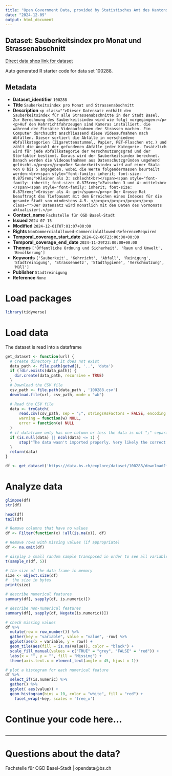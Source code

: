 ```yaml
---
title: "Open Government Data, provided by Statistisches Amt des Kantons Basel-Stadt - Fachstelle OGD"
date: "2024-12-09"
output: html_document
---
```


## Dataset: Sauberkeitsindex pro Monat und Strassenabschnitt

[Direct data shop link for dataset](https://data.bs.ch/explore/dataset/100288)

Auto generated R starter code for data set 100288.

## Metadata

- **Dataset_identifier** `100288`
- **Title** `Sauberkeitsindex pro Monat und Strassenabschnitt`
- **Description** `<p class="">Dieser Datensatz enthält den Sauberkeitsindex für alle Strassenabschnitte in der Stadt Basel. Zur Berechnung des Sauberkeitsindex wird wie folgt vorgegangen:</p><p>Auf den Kehrrichtfahrzeugen sind Kameras installiert, die während der Einsätze Videoaufnahmen der Strassen machen. Ein Computer durchsucht anschliessend diese Videoaufnahmen nach Abfällen. Dieser sortiert die Abfälle in verschiedene Abfallkategorien (Zigarettenstummel, Papier, PET-Flaschen etc.) und zählt die Anzahl der gefundenen Abfälle jeder Kategorie. Zusätzlich wird für jede Abfallkategorie der Verschmutzungsgrad und der Störfaktor bestimmt. Daraus wird der Sauberkeitsindex berechnet. Danach werden die Videoaufnahmen aus Datenschutzgründen umgehend gelöscht.</p><p></p><p>Der Sauberkeitsindex wird auf einer Skala von 0 bis 5 angegeben, wobei die Werte folgendermassen beurteilt werden:<br><span style="font-family: inherit; font-size: 0.875rem;">Kleiner als 3: schlecht<br></span><span style="font-family: inherit; font-size: 0.875rem;">Zwischen 3 und 4: mittel<br></span><span style="font-family: inherit; font-size: 0.875rem;">Grösser als 4: gut</span></p><p>
Der Grosse Rat beauftragt das Tiefbauamt mit dem Erreichen eines Indexes für die gesamte Stadt von mindestens 4.5.
</p><p></p><p></p><p></p><p class="">Der Datensatz wird monatlich mit den Daten des Vormonats aktualisiert.</p>`
- **Contact_name** `Fachstelle für OGD Basel-Stadt`
- **Issued** `2024-07-15`
- **Modified** `2024-12-01T07:01:07+00:00`
- **Rights** `NonCommercialAllowed-CommercialAllowed-ReferenceRequired`
- **Temporal_coverage_start_date** `2024-02-06T23:00:00+00:00`
- **Temporal_coverage_end_date** `2024-11-29T23:00:00+00:00`
- **Themes** `['Öffentliche Ordnung und Sicherheit', 'Raum und Umwelt', 'Bevölkerung']`
- **Keywords** `['Sauberkeit', 'Kehrricht', 'Abfall', 'Reinigung', 'Stadtreinigung', 'Strassennetz', 'Stadthygiene', 'Verschmutzung', 'Müll']`
- **Publisher** `Stadtreinigung`
- **Reference** `None`


# Load packages

```r

library(tidyverse)
```

# Load data

The dataset is read into a dataframe

```r
get_dataset <- function(url) {
  # Create directory if it does not exist
  data_path <- file.path(getwd(), '..', 'data')
  if (!dir.exists(data_path)) {
    dir.create(data_path, recursive = TRUE)
  }
  # Download the CSV file
  csv_path <- file.path(data_path , '100288.csv')
  download.file(url, csv_path, mode = "wb")

  # Read the CSV file
  data <- tryCatch(
      read.csv(csv_path, sep = ";", stringsAsFactors = FALSE, encoding = "UTF-8"),
      warning = function(w) NULL,
      error = function(e) NULL
  )
  # if dataframe only has one column or less the data is not ";" separated
  if (is.null(data) || ncol(data) <= 1) {
      stop("The data wasn't imported properly. Very likely the correct separator couldn't be found.\nPlease check the dataset manually and adjust the code.")
  }
  return(data)
}
```

```r

df <- get_dataset('https://data.bs.ch/explore/dataset/100288/download?format=csv&timezone=Europe%2FZurich')

```

# Analyze data

```r

glimpse(df)
str(df)

head(df)
tail(df)

```

```r
# Remove columns that have no values
df <- Filter(function(x) !all(is.na(x)), df)

# Remove rows with missing values (if appropriate)
df <- na.omit(df)
```

```r
# display a small random sample transposed in order to see all variables
t(sample_n(df, 5))
```

```r
# the size of the data frame in memory
size <- object.size(df)
#  the size in bytes
print(size)
```

```r
# describe numerical features
summary(df[, sapply(df, is.numeric)])
```

```r
# describe non-numerical features
summary(df[, sapply(df, Negate(is.numeric))])
```

```r
# check missing values
df %>%
  mutate(row = row_number()) %>%
  gather(key = "variable", value = "value", -row) %>%
  ggplot(aes(x = variable, y = row)) +
  geom_tile(aes(fill = is.na(value)), color = "black") +
  scale_fill_manual(values = c("TRUE" = "grey", "FALSE" = "red")) +
  labs(x = "", y = "", fill = "Missing") +
  theme(axis.text.x = element_text(angle = 45, hjust = 1))
```

```r
# plot a histogram for each numerical feature
df %>%
  select_if(is.numeric) %>%
  gather() %>%
  ggplot( aes(value)) +
  geom_histogram(bins = 10, color = "white", fill = "red") +
    facet_wrap(~key, scales = 'free_x')
```

# Continue your code here...

```r

```
------------------------------------------------------------------------

# Questions about the data?

Fachstelle für OGD Basel-Stadt | opendata@bs.ch
